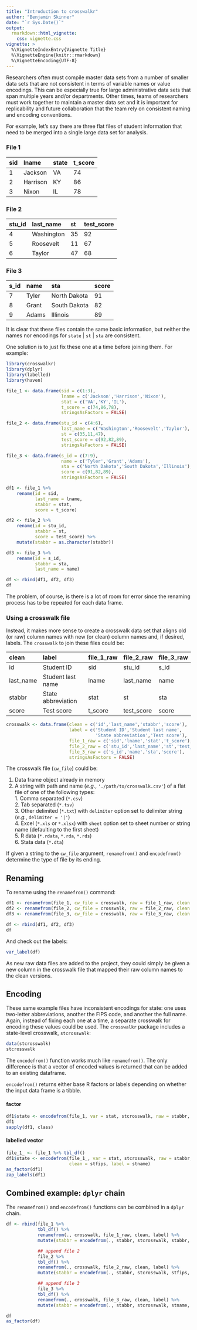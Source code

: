 ```yaml
---
title: "Introduction to crosswalkr"
author: "Benjamin Skinner"
date: "`r Sys.Date()`"
output: 
  rmarkdown::html_vignette:
    css: vignette.css
vignette: >
  %\VignetteIndexEntry{Vignette Title}
  %\VignetteEngine{knitr::rmarkdown}
  %\VignetteEncoding{UTF-8}
---
```


Researchers often must compile master data sets
from a number of smaller data sets that are not consistent in terms of
variable names or value encodings. This can be especially true for
large administrative data sets that span multiple years and/or
departments. Other times, teams of researchers must work together to
maintain a master data set and it is important for replicability and
future collaboration that the team rely on consistent naming and
encoding conventions.

For example, let's say there are three flat files of student
information that need to be merged into a single large data set for
analysis.

### File 1
|sid|lname|state|t_score|
|:--|:--|:--|:--|
|1|Jackson|VA|74|
|2|Harrison|KY|86|
|3|Nixon|IL|78|

### File 2
|stu\_id|last\_name|st|test_score|
|:--|:--|:--|:--|
|4|Washington|35|92|
|5|Roosevelt|11|67|
|6|Taylor|47|68|

### File 3
|s\_id|name|sta|score|
|:--|:--|:--|:--|
|7|Tyler|North Dakota|91|
|8|Grant|South Dakota|82|
|9|Adams|Illinois|89|

It is clear that these files contain the same basic information, but
neither the names nor encodings for `state` | `st` | `sta` are consistent.

One solution is to just fix these one at a time before joining
them. For example:

```r
library(crosswalkr)
library(dplyr)
library(labelled)
library(haven)
```
```r
file_1 <- data.frame(sid = c(1:3),
                     lname = c('Jackson','Harrison','Nixon'),
                     stat = c('VA','KY','IL'),
                     t_score = c(74,86,78),
                     stringsAsFactors = FALSE)

file_2 <- data.frame(stu_id = c(4:6),
                     last_name = c('Washington','Roosevelt','Taylor'),
                     st = c(35,11,47),
                     test_score = c(92,82,89),
                     stringsAsFactors = FALSE)

file_3 <- data.frame(s_id = c(7:9),
                     name = c('Tyler','Grant','Adams'),
                     sta = c('North Dakota','South Dakota','Illinois'),
                     score = c(91,82,89),
                     stringsAsFactors = FALSE)
```
```r

df1 <- file_1 %>%
    rename(id = sid,
           last_name = lname,
           stabbr = stat,
           score = t_score)

df2 <- file_2 %>%
    rename(id = stu_id,
           stabbr = st,
           score = test_score) %>%
    mutate(stabbr = as.character(stabbr))

df3 <- file_3 %>%
    rename(id = s_id,
           stabbr = sta,
           last_name = name)

df <- rbind(df1, df2, df3)
df

```
The problem, of course, is there is a lot of room for error since the
renaming process has to be repeated for each data frame. 

### Using a crosswalk file

Instead, it makes more sense to create a crosswalk data set that
aligns old (or raw) column names with new (or clean) column names and,
if desired, labels. The `crosswalk` to join these files could be:


|clean|label|file\_1\_raw|file\_2\_raw|file\_3\_raw|
|:--|:--|:--|:--|:--|
|id|Student ID|sid|stu\_id|s\_id|
|last\_name|Student last name|lname|last\_name|name|
|stabbr|State abbreviation|stat|st|sta|
|score|Test score|t\_score|test\_score|score|

```r
crosswalk <- data.frame(clean = c('id','last_name','stabbr','score'),
                        label = c('Student ID','Student last name',
                                  'State abbreviation','Test score'),
                        file_1_raw = c('sid','lname','stat','t_score'),
                        file_2_raw = c('stu_id','last_name','st','test_score'),
                        file_3_raw = c('s_id','name','sta','score'),
                        stringsAsFactors = FALSE)
```

The crosswalk file (`cw_file`) could be:  

1. Data frame object already in memory  
2. A string with path and name (*e.g.*, `'./path/to/crosswalk.csv'`) of a
   flat file of one of the following types:  
	   1. Comma separated (`*.csv`)  
	   2. Tab separated (`*.tsv`)  
	   3. Other delimited (`*.txt`) with `delimiter` option set to
   delimiter string (*e.g.*, `delimiter = '|'`)  
	   4. Excel (`*.xls` or `*.xlsx`) with `sheet` option set to sheet
   number or string name (defaulting to the first sheet)  
	   5. R data (`*.rdata`, `*.rda`, `*.rds`)  
	   6. Stata data (`*.dta`)  
	   
If given a string to the `cw_file` argument, `renamefrom()` and
`encodefrom()` determine the type of file by its ending.

## Renaming

To rename using the `renamefrom()` command:
```r
df1 <- renamefrom(file_1, cw_file = crosswalk, raw = file_1_raw, clean = clean, label = label)
df2 <- renamefrom(file_2, cw_file = crosswalk, raw = file_2_raw, clean = clean, label = label)
df3 <- renamefrom(file_3, cw_file = crosswalk, raw = file_3_raw, clean = clean, label = label)

df <- rbind(df1, df2, df3)
df
```

And check out the labels:
```r
var_label(df)
```

As new raw data files are added to the project, they could simply be
given a new column in the crosswalk file that mapped their raw column
names to the clean versions.

## Encoding

These same example files have inconsistent encodings for state: one
uses two-letter abbreviations, another the FIPS code, and another the
full name. Again, instead of fixing each one at a time, a separate crosswalk
for encoding these values could be used. The `crosswalkr` package
includes a state-level crosswalk, `stcrosswalk`:

```r

data(stcrosswalk)
stcrosswalk

```

The `encodefrom()` function works much like `renamefrom()`. The only
difference is that a vector of encoded values is returned that can be
added to an existing dataframe. 

`encodefrom()` returns either base R factors or labels depending on
whether the input data frame is a tibble.

#### factor

```r
df1$state <- encodefrom(file_1, var = stat, stcrosswalk, raw = stabbr, clean = stfips, label = stname)
df1
sapply(df1, class)

```
#### labelled vector
```r
file_1_ <- file_1 %>% tbl_df()
df1$state <- encodefrom(file_1_, var = stat, stcrosswalk, raw = stabbr,
                        clean = stfips, label = stname)
as_factor(df1)
zap_labels(df1)

```

## Combined example: `dplyr` chain

The `renamefrom()` and `encodefrom()` functions can be combined in a
`dplyr` chain.

```r

df <- rbind(file_1 %>%
            tbl_df() %>%
            renamefrom(., crosswalk, file_1_raw, clean, label) %>%
            mutate(stabbr = encodefrom(., stabbr, stcrosswalk, stabbr, stfips, stname)),

            ## append file 2
            file_2 %>%
            tbl_df() %>%
            renamefrom(., crosswalk, file_2_raw, clean, label) %>%
            mutate(stabbr = encodefrom(., stabbr, stcrosswalk, stfips, stfips, stname)),

            ## append file 3
            file_3 %>%
            tbl_df() %>%
            renamefrom(., crosswalk, file_3_raw, clean, label) %>%
            mutate(stabbr = encodefrom(., stabbr, stcrosswalk, stname, stfips, stname)))

df
as_factor(df)
            
```

